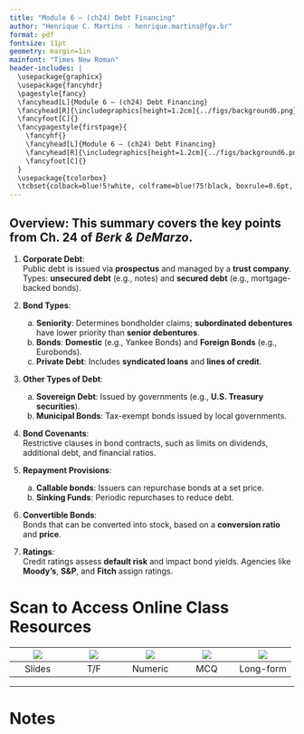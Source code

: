 ```yaml
---
title: "Module 6 – (ch24) Debt Financing"
author: "Henrique C. Martins - henrique.martins@fgv.br"
format: pdf
fontsize: 11pt
geometry: margin=1in
mainfont: "Times New Roman"
header-includes: |
  \usepackage{graphicx}
  \usepackage{fancyhdr}
  \pagestyle{fancy}
  \fancyhead[L]{Module 6 – (ch24) Debt Financing}
  \fancyhead[R]{\includegraphics[height=1.2cm]{../figs/background6.png}}
  \fancyfoot[C]{}
  \fancypagestyle{firstpage}{
    \fancyhf{}
    \fancyhead[L]{Module 6 – (ch24) Debt Financing}
    \fancyhead[R]{\includegraphics[height=1.2cm]{../figs/background6.png}}
    \fancyfoot[C]{}
  }
  \usepackage{tcolorbox}
  \tcbset{colback=blue!5!white, colframe=blue!75!black, boxrule=0.6pt, arc=4pt, left=6pt, right=6pt, top=4pt, bottom=4pt}
---
```


\thispagestyle{firstpage}

\begin{tcolorbox}
\textbf{Note:} This summary will be delivered \textbf{in printed form only}. No PDF version is available.
\end{tcolorbox}

## Overview: This summary covers the key points from Ch. 24 of *Berk & DeMarzo*.

1) **Corporate Debt**:  
   Public debt is issued via **prospectus** and managed by a **trust company**. Types: **unsecured debt** (e.g., notes) and **secured debt** (e.g., mortgage-backed bonds).

2) **Bond Types**:  
   a) **Seniority**: Determines bondholder claims; **subordinated debentures** have lower priority than **senior debentures**.  
   b) **Bonds**: **Domestic** (e.g., Yankee Bonds) and **Foreign Bonds** (e.g., Eurobonds).  
   c) **Private Debt**: Includes **syndicated loans** and **lines of credit**.

3) **Other Types of Debt**:  
   a) **Sovereign Debt**: Issued by governments (e.g., **U.S. Treasury securities**).  
   b) **Municipal Bonds**: Tax-exempt bonds issued by local governments.

4) **Bond Covenants**:  
   Restrictive clauses in bond contracts, such as limits on dividends, additional debt, and financial ratios.

5) **Repayment Provisions**:  
   a) **Callable bonds**: Issuers can repurchase bonds at a set price.  
   b) **Sinking Funds**: Periodic repurchases to reduce debt.

6) **Convertible Bonds**:  
   Bonds that can be converted into stock, based on a **conversion ratio** and **price**.

7) **Ratings**:  
   Credit ratings assess **default risk** and impact bond yields. Agencies like **Moody's**, **S&P**, and **Fitch** assign ratings.





\newpage

# Scan to Access Online Class Resources

|![](https://api.qrserver.com/v1/create-qr-code/?size=80x80&data=https://henriquemartins.net/teaching/financial_strategy/module6/p6.html) | ![](https://api.qrserver.com/v1/create-qr-code/?size=80x80&data=https://henriquemartins.net/teaching/financial_strategy/module6/p6tf.html) | ![](https://api.qrserver.com/v1/create-qr-code/?size=80x80&data=https://henriquemartins.net/teaching/financial_strategy/module6/p6num.html) | ![](https://api.qrserver.com/v1/create-qr-code/?size=80x80&data=https://henriquemartins.net/teaching/financial_strategy/module6/p6mcq.html) | ![](https://api.qrserver.com/v1/create-qr-code/?size=80x80&data=https://henriquemartins.net/teaching/financial_strategy/module6/p6long.html) |
|:--:|:--:|:--:|:--:|:--:|
| Slides | T/F | Numeric | MCQ | Long-form |

---

# Notes

\newcommand{\drawline}{\noindent\rule{\linewidth}{0.4pt}\vspace{14pt}}

\drawline
\drawline
\drawline
\drawline
\drawline
\drawline
\drawline
\drawline
\drawline
\drawline
\drawline
\drawline
\drawline
\drawline
\drawline
\drawline
